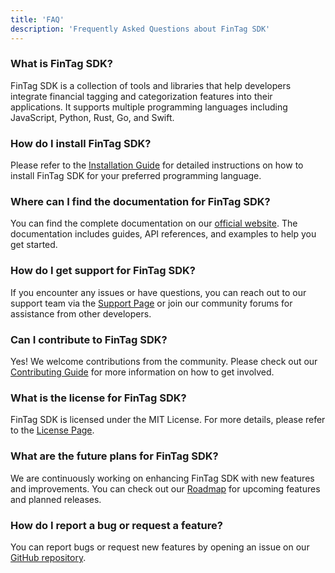 ```yaml
---
title: 'FAQ'
description: 'Frequently Asked Questions about FinTag SDK'
---
```



### What is FinTag SDK?
FinTag SDK is a collection of tools and libraries that help developers integrate financial tagging and categorization features into their applications. It supports multiple programming languages including JavaScript, Python, Rust, Go, and Swift.

### How do I install FinTag SDK?
Please refer to the [Installation Guide](../usage/installation) for detailed instructions on how to install FinTag SDK for your preferred programming language.

### Where can I find the documentation for FinTag SDK?
You can find the complete documentation on our [official website](https://docs.fintag.io). The documentation includes guides, API references, and examples to help you get started.

### How do I get support for FinTag SDK?
If you encounter any issues or have questions, you can reach out to our support team via the [Support Page](../resources/support) or join our community forums for assistance from other developers.

### Can I contribute to FinTag SDK?
Yes! We welcome contributions from the community. Please check out our [Contributing Guide](../resources/contributing) for more information on how to get involved.

### What is the license for FinTag SDK?
FinTag SDK is licensed under the MIT License. For more details, please refer to the [License Page](../resources/license).


### What are the future plans for FinTag SDK?
We are continuously working on enhancing FinTag SDK with new features and improvements. You can check out our [Roadmap](../the-future/roadmap) for upcoming features and planned releases.

### How do I report a bug or request a feature?
You can report bugs or request new features by opening an issue on our [GitHub repository](https://github.com/fintag-sdk/issues).